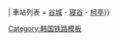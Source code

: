 {{鐵道路線|
| 模板名稱 = 蟾津江汽车镇观光铁道
| 名稱 = [[蟾津江汽车镇观光铁道]]
| 代表色 = #0066b3
| 背景顏色 = #ffffff
| Logo = {{#ifeq: {{NAMESPACE}}|{{ns:0}}|[[File:Korail logo.svg|70px]]}}
| 車站列表 = [[谷城站 (蟾津江汽车镇)|谷城]] - [[寝谷站|寝谷]] - [[柯亭站|柯亭]]}}<noinclude>
[[Category:韩国铁路模板]]

</noinclude>